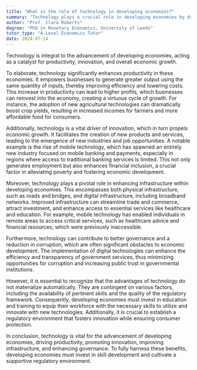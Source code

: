 ```yaml
---
title: "What is the role of technology in developing economies?"
summary: "Technology plays a crucial role in developing economies by driving productivity, innovation, and economic growth."
author: "Prof. Clara Roberts"
degree: "PhD in Monetary Economics, University of Leeds"
tutor_type: "A-Level Economics Tutor"
date: 2024-07-14
---
```


Technology is integral to the advancement of developing economies, acting as a catalyst for productivity, innovation, and overall economic growth.

To elaborate, technology significantly enhances productivity in these economies. It empowers businesses to generate greater output using the same quantity of inputs, thereby improving efficiency and lowering costs. This increase in productivity can lead to higher profits, which businesses can reinvest into the economy, creating a virtuous cycle of growth. For instance, the adoption of new agricultural technologies can dramatically boost crop yields, resulting in increased incomes for farmers and more affordable food for consumers.

Additionally, technology is a vital driver of innovation, which in turn propels economic growth. It facilitates the creation of new products and services, leading to the emergence of new industries and job opportunities. A notable example is the rise of mobile technology, which has spawned an entirely new industry focused on mobile banking and payments, especially in regions where access to traditional banking services is limited. This not only generates employment but also enhances financial inclusion, a crucial factor in alleviating poverty and fostering economic development.

Moreover, technology plays a pivotal role in enhancing infrastructure within developing economies. This encompasses both physical infrastructure, such as roads and bridges, and digital infrastructure, including broadband networks. Improved infrastructure can streamline trade and commerce, attract investment, and enhance access to essential services like healthcare and education. For example, mobile technology has enabled individuals in remote areas to access critical services, such as healthcare advice and financial resources, which were previously inaccessible.

Furthermore, technology can contribute to better governance and a reduction in corruption, which are often significant obstacles to economic development. The implementation of digital technologies can enhance the efficiency and transparency of government services, thus minimizing opportunities for corruption and increasing public trust in governmental institutions.

However, it is essential to recognize that the advantages of technology do not materialize automatically. They are contingent on various factors, including the availability of pertinent skills and the quality of the regulatory framework. Consequently, developing economies must invest in education and training to equip their workforce with the necessary skills to utilize and innovate with new technologies. Additionally, it is crucial to establish a regulatory environment that fosters innovation while ensuring consumer protection.

In conclusion, technology is vital for the advancement of developing economies, driving productivity, promoting innovation, improving infrastructure, and enhancing governance. To fully harness these benefits, developing economies must invest in skill development and cultivate a supportive regulatory environment.
    